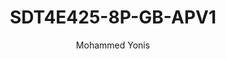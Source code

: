 ---
id: 3
slug: SDT4E425-8P-GB-APV1
title: "SDT4E425-8P-GB-APV1"
desc: "8+4MP 25x TiOC Network Panoramic PTZ Camera"
img: "/src/assets/dahua/SDT4E425-8P-GB-APV1/SDT4E425-8P-GB-APV1.png"
images:
  - "/src/assets/dahua/SDT4E425-8P-GB-APV1/SDT4E425-8P-GB-APV1.png"
  - "/src/assets/dahua/SDT4E425-8P-GB-APV1/SDT4E425-8P-GB-APV1-2.png"
  - "/src/assets/dahua/SDT4E425-8P-GB-APV1/SDT4E425-8P-GB-APV1-3.png"
alt: "4MP PTZ Camera with 25x Optical Zoom"
author: "Mohammed Yonis"
reviewBody: "best service and support"
ratingValue: 5

features:
   - "Overview channel: Outputs 180° wide angle splicing image."
   - "Detail channel: 1/2.8 4Megapixel STARVIS™ CMOS"
   - "25x optical zoom"
   - "Max. 25/30 fps@8MP"
   - "IR distance up to 100 m"
   - "Auto tracking 3.0"
   - "Smart tracking"
   - "Perimeter protection"
   - "Active deterrence"
   - "Smart dual light +"
   
publishedTime: "2023-09-15"
modifiedTime: "2023-10-01"
---